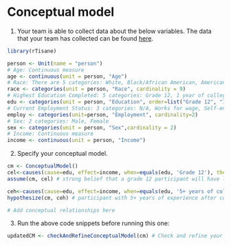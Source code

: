 # Conceptual model

1. Your team is able to collect data about the below variables. The data that your team has collected can be found [here](https://homes.cs.washington.edu/~emjun/income_final.csv).
```r
library(rTisane)

person <- Unit(name = "person")
# Age: Continuous measure
age <- continuous(unit = person, "Age")
# Race: There are 5 categories: White, Black/African American, American Indian or Alaska Native, Asian or Pacific Islander, Mixed Race
race <- categories(unit = person, "Race", cardinality = 9)
# Highest Education Completed: 5 categories: Grade 12, 1 year of college, 2 years of college, 4 years of college, 5+ years of colleges
edu <- categories(unit = person, "Education", order=list("Grade 12", "1 year of college", "2 years of college", "4 years of college", "5+ years of college"))
# Current Employment Status: 3 categories: N/A, Works for wage, Self-employed
employ <- categories(unit=person, "Employment", cardinality=2)
# Sex: 2 categories: Male, Female
sex <- categories(unit = person, "Sex",cardinality = 2)
# Income: Continuous measure
income <- continuous(unit = person, "Income")
```

2. Specify your conceptual model. 
```r
cm <- ConceptualModel()
cel<-causes(cause=edu, effect=income, when=equals(edu, 'Grade 12'), then=decreases(income))
assume(cm, cel) # strong belief that a grade 12 participant will have low income

ceh<-causes(cause=edu, effect=income, when=equals(edu, '5+ years of college'), then=increases(income))
hypothesize(cm, ceh) # participant with 5+ years of experience after college should have higher income 

# Add conceptual relationships here
```

3. Run the above code snippets before running this one:
```r
updatedCM <- checkAndRefineConceptualModel(cm) # Check and refine your conceptual model
```
